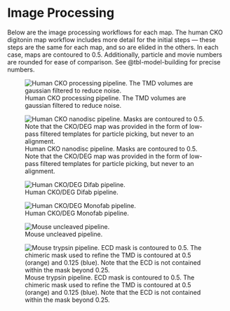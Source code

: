 # Image Processing
Below are the image processing workflows for each map.
The human CKO digitonin map workflow includes more detail for the initial steps &mdash; these steps are the same for each map, and so are elided in the others.
In each case, maps are contoured to 0.5.
Additionally, particle and movie numbers are rounded for ease of comparison.
See @tbl-model-building for precise numbers.


![Human CKO processing pipeline. The TMD volumes are gaussian filtered to reduce noise.](figures/processing-overviews/hum-pko/human-cko.png){#fig-cko-final}

![Human CKO nanodisc pipeline. Masks are contoured to 0.5. Note that the CKO/DEG map was provided in the form of low-pass filtered templates for particle picking, but never to an alignment.](figures/processing-overviews/hum-pko-nd/cko-nd.png){#fig-cko-nd}

![Human CKO/DEG Difab pipeline.](figures/processing-overviews/hum-pko-deg/cko-deg-difab.png){#fig-cko-deg-final}

![Human CKO/DEG Monofab pipeline.](figures/processing-overviews/hum-pko-deg_monofab/cko-deg-monofab.png){#fig-cd-monofab-final}

![Mouse uncleaved pipeline.](figures/processing-overviews/mouse-uncleave/mouse-uncleave.png){#fig-mouse-uncleaved-final}

![Mouse trypsin pipeline. ECD mask is contoured to 0.5. The chimeric mask used to refine the TMD is contoured at 0.5 (orange) and 0.125 (blue). Note that the ECD is not contained within the mask beyond 0.25.](figures/processing-overviews/mouse-trypsin/mouse-trypsin.png){#fig-mouse-tryp-final}
